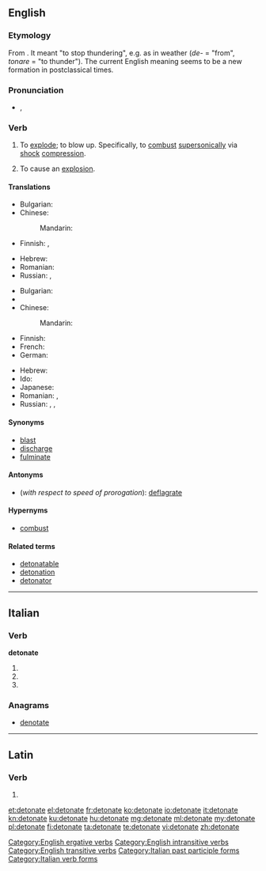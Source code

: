 ==English==

===Etymology===
From {{etyl|la|en}} {{term/t|la|detonāre}}. It meant "to stop thundering", e.g. as in weather (''de-'' = "from", ''tonare'' = "to thunder"). The current English meaning seems to be a new formation in postclassical times.

===Pronunciation===
* {{IPA|/ˈdɛtəneɪt/}}, {{X-SAMPA|/"dEt@neIt/}}

===Verb===
{{en-verb|detonat|ing}}

# {{context|intransitive|lang=en}} To [[explode]]; to blow up. Specifically, to [[combust]] [[supersonic]]ally via [[shock]] [[compression]].
# {{context|transitive|lang=en}} To cause an [[explosion]].

====Translations====
{{trans-top|to blow up}}
* Bulgarian: {{t+|bg|избухвам}}
* Chinese:
*: Mandarin: {{t+|cmn|爆炸|tr=bàozhà|sc=Hani}}
* Finnish: {{t+|fi|räjähtää}}, {{t+|fi|pamahtaa}}
{{trans-mid}}
* Hebrew: {{t|he|התפוצץ|tr=hitpotséts}}
* Romanian: {{t+|ro|exploda}}
* Russian: {{t+|ru|взрываться|tr=vzryvátʹsja|sc=Cyrl|impf}}, {{t+|ru|взорваться|tr=vzorvátʹsja|sc=Cyrl|pf}} {{qualifier|intransitive}}
{{trans-bottom}}

{{trans-top|to cause an explosion}}
* Bulgarian: {{t+|bg|възпламенявам}}
* {{trreq|ce}}
* Chinese:
*: Mandarin: {{t+|cmn|引爆|tr=yǐnbào|sc=Hani}}
* Finnish: {{t|fi|räjäyttää}}
* French: {{t+|fr|détoner}}
* German: {{t+|de|detonieren}}
{{trans-mid}}
* Hebrew: {{t|he|פוצץ|tr=potséts}}
* Ido: {{t+|io|detonar}}
* Japanese: {{t+|ja|爆発|tr=ばくはつさせる, bakuhatsu saseru|alt=爆発させる|sc=Jpan}}
* Romanian: {{t+|ro|detona}}, {{t|ro|a face să explodeze}}
* Russian: {{t+|ru|взрывать|tr=vzryvátʹ|sc=Cyrl}} {{impf}}, {{t+|ru|взорвать|tr=vzorvátʹ|sc=Cyrl}} {{pf.}}, {{t|ru|детонировать|tr=detonírovatʹ|sc=Cyrl}} {{impf}}
{{trans-bottom}}

====Synonyms====
* [[blast]]
* [[discharge]]
* [[fulminate]]

====Antonyms====
* (''with respect to speed of prorogation''): [[deflagrate]]

====Hypernyms====
* [[combust]]

====Related terms====
* [[detonatable]]
* [[detonation]]
* [[detonator]]

[[Category:English ergative verbs]]
[[Category:English intransitive verbs]]
[[Category:English transitive verbs]]

----

==Italian==

===Verb===
'''detonate'''

# {{conjugation of|detonare||2|p|pres|ind|lang=it}}
# {{conjugation of|detonare||2|p|imp|lang=it}}
# {{feminine plural of|detonato|lang=it}}

===Anagrams===
* [[denotate#Italian|denotate]]

[[Category:Italian past participle forms]]
[[Category:Italian verb forms]]

----

==Latin==

===Verb===
{{la-verb-form|dētonāte}}

# {{conjugation of|dētonō||2|p|pres|act|imp|lang=la}}

[[et:detonate]]
[[el:detonate]]
[[fr:detonate]]
[[ko:detonate]]
[[io:detonate]]
[[it:detonate]]
[[kn:detonate]]
[[ku:detonate]]
[[hu:detonate]]
[[mg:detonate]]
[[ml:detonate]]
[[my:detonate]]
[[pl:detonate]]
[[fi:detonate]]
[[ta:detonate]]
[[te:detonate]]
[[vi:detonate]]
[[zh:detonate]]
